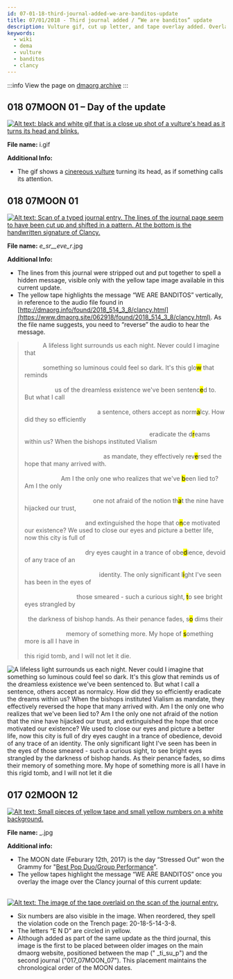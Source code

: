 ```yaml
---
id: 07-01-18-third-journal-added-we-are-banditos-update
title: 07/01/2018 - Third journal added / “We are banditos” update
description: Vulture gif, cut up letter, and tape overlay added. Overlay reveals "we are banditos" in journal entry.
keywords:
  - wiki
  - dema
  - vulture
  - banditos
  - clancy
---
```


:::info
View the page on [dmaorg archive](https://www.dmaorg.site/070118/found/15398642_14/clancy.html)
:::

## 018 07MOON 01 – Day of the update

[![Alt text: black and white gif that is a close up shot of a vulture's head as it turns its head and blinks.](./assets/i.gif)](./assets/i.gif)

**File name:** i.gif

**Additional Info:**

- The gif shows a [cinereous vulture](https://en.wikipedia.org/wiki/Cinereous_vulture) turning its head, as if something calls its attention.

## 018 07MOON 01

[![Alt text: Scan of a typed journal entry. The lines of the journal page seem to have been cut up and shifted in a pattern. At the bottom is the handwritten signature of Clancy.](./assets/_e_sr__eve_r_.jpg)](./assets/_e_sr__eve_r_.jpg)

**File name:** _e_sr__eve_r_.jpg

**Additional Info:**

- The lines from this journal were stripped out and put together to spell a hidden message, visible only with the yellow tape image available in this current update.
- The yellow tape highlights the message “WE ARE BANDITOS” vertically, in reference to the audio file found in [http://dmaorg.info/found/2018_514_3_8/clancy.html](https://www.dmaorg.site/062918/found/2018_514_3_8/clancy.html). As the file name suggests, you need to “reverse” the audio to hear the message.

<div aria-hidden='true'>
<blockquote>
<p>&emsp;&emsp;&emsp;A lifeless light surrounds us each night. Never could I imagine that <br></br>
 &emsp;&emsp;&emsp;something so luminous could feel so dark. It's this <span aria-label="glow">glo<mark class="highlight-yellow">w</mark></span> that reminds <br></br>
 &emsp;&emsp;&emsp;&emsp;&emsp;us of the dreamless existence we've been <span aria-label="sentenced">sentenc<mark class="highlight-yellow">e</mark>d</span> to. But what I call <br></br>
 &emsp;&emsp;&emsp;&emsp;&emsp;&emsp;&emsp;&emsp;&emsp;&emsp;&emsp;&emsp;a sentence, others accept as norm<mark class="highlight-yellow">a</mark>lcy. How did they so efficiently <br></br>
 &emsp;&emsp;&emsp;&emsp;&emsp;&emsp;&emsp;&emsp;&emsp;&emsp;&emsp;&emsp;&emsp;&emsp;&emsp;&emsp;&emsp;&emsp;&emsp;&emsp;&nbsp;&nbsp;eradicate the d<mark class="highlight-yellow">r</mark>eams within us? When the bishops instituted Vialism <br></br>
 &emsp;&emsp;&emsp;&emsp;&emsp;&emsp;&emsp;&emsp;&emsp;&emsp;&emsp;&emsp;&emsp;as mandate, they effectively rev<mark class="highlight-yellow">e</mark>rsed the hope that many arrived with. <br></br>
 &emsp;&emsp;&emsp;&emsp;&emsp;&emsp;Am I the only one who realizes that we've <mark class="highlight-yellow">b</mark>een lied to? Am I the only <br></br>
 &emsp;&emsp;&emsp;&emsp;&emsp;&emsp;&emsp;&emsp;&emsp;&emsp;&emsp;&nbsp;one not afraid of the notion th<mark class="highlight-yellow">a</mark>t the nine have hijacked our trust, <br></br>
 &emsp;&emsp;&emsp;&emsp;&emsp;&emsp;&emsp;&emsp;&emsp;&emsp;and extinguished the hope that o<mark class="highlight-yellow">n</mark>ce motivated our existence? We used to close our eyes and picture a better life, now this city is full of <br></br>
 &emsp;&emsp;&emsp;&emsp;&emsp;&emsp;&emsp;&emsp;&emsp;&emsp;dry eyes caught in a trance of obe<mark class="highlight-yellow">d</mark>ience, devoid of any trace of an <br></br>
 &emsp;&emsp;&emsp;&emsp;&emsp;&emsp;&emsp;&emsp;&emsp;&emsp;&emsp;&emsp;&nbsp;identity. The only significant l<mark class="highlight-yellow">i</mark>ght I've seen has been in the eyes of <br></br>
 &emsp;&emsp;&emsp;&emsp;&emsp;&emsp;&emsp;&nbsp;&emsp;&nbsp;those smeared - such a curious sight, <mark class="highlight-yellow">t</mark>o see bright eyes strangled by <br></br>
 &nbsp;&nbsp;the darkness of bishop hands. As their penance fades, s<mark class="highlight-yellow">o</mark> dims their <br></br>
 &emsp;&emsp;&emsp;&emsp;&emsp;&emsp;&nbsp;&nbsp;&nbsp;memory of something more. My hope of <mark class="highlight-yellow">s</mark>omething more is all I have in <br></br>
 this rigid tomb, and I will not let it die.</p></blockquote>
 </div>

<div id='transcriptionalt'>

 ![A lifeless light surrounds us each night. Never could I imagine that something so luminous could feel so dark. It's this glow that reminds us of the dreamless existence we've been sentenced to. But what I call a sentence, others accept as normalcy. How did they so efficiently eradicate the dreams within us? When the bishops instituted Vialism as mandate, they effectively reversed the hope that many arrived with. Am I the only one who realizes that we've been lied to? Am I the only one not afraid of the notion that the nine have hijacked our trust, and extinguished the hope that once motivated our existence? We used to close our eyes and picture a better life, now this city is full of dry eyes caught in a trance of obedience, devoid of any trace of an identity. The only significant light I've seen has been in the eyes of those smeared - such a curious sight, to see bright eyes strangled by the darkness of bishop hands. As their penance fades, so dims their memory of something more. My hope of something more is all I have in this rigid tomb, and I will not let it die](./assets/alttext.png)
 </div>


## 017 02MOON 12

[![Alt text: Small pieces of yellow tape and small yellow numbers on a white background.](./assets/_.jpg)](./assets/_.jpg)

**File name:** _.jpg

**Additional info:**

- The MOON date (Feburary 12th, 2017) is the day “Stressed Out” won the Grammy for "[Best Pop Duo/Group Performance](https://www.youtube.com/watch?v=zxBERcE5yl8)".
- The yellow tapes highlight the message “WE ARE BANDITOS” once you overlay the image over the Clancy journal of this current update:

&emsp;&emsp;[![Alt text: The image of the tape overlaid on the scan of the journal entry.](./assets/_withnote.png)](./assets/_withnote.png)

- Six numbers are also visible in the image. When reordered, they spell the violation code on the Trench page: 20-18-5-14-3-8.
- The letters “E N D” are circled in yellow.
- Although added as part of the same update as the third journal, this image is the first to be placed between older images on the main dmaorg website, positioned between the map (" _ti_su_p") and the second journal ("017_07MOON_07"). This placement maintains the chronological order of the MOON dates. 
